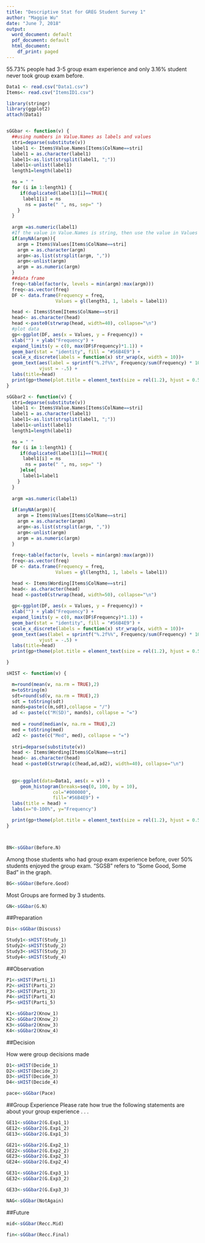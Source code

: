 ```yaml
---
title: "Descriptive Stat for GREG Student Survey 1"
author: "Maggie Wu"
date: "June 7, 2018"
output:
  word_document: default
  pdf_document: default
  html_document:
    df_print: paged
---
```


55.73% people had 3-5 group exam experience and only 3.16% student never took group exam before.


```r
Data1 <- read.csv("Data1.csv")
Items<- read.csv("ItemsID1.csv")

library(stringr)
library(ggplot2)
attach(Data1)


sGGbar <- function(v) {
  ##using numbers in Value.Names as labels and values
  stri=deparse(substitute(v))
  label1 <- Items$Value.Names[Items$ColName==stri]
  label1 = as.character(label1)
  label1<-as.list(strsplit(label1, ";"))
  label1<-unlist(label1)
  length1=length(label1)

  ns = " "
  for (i in 1:length1) {
     if(duplicated(label1)[i]==TRUE){
      label1[i] = ns
       ns = paste(" ", ns, sep=" ")
    }
  }
  
  argm =as.numeric(label1)
  #If the value in Value.Names is string, then use the value in Values and use the string in         #Values.Names as labels
  if(anyNA(argm)){
    argm = Items$Values[Items$ColName==stri]
    argm = as.character(argm)
    argm<-as.list(strsplit(argm, ","))
    argm<-unlist(argm)
    argm = as.numeric(argm)
  }
  ##data frame 
  freq<-table(factor(v, levels = min(argm):max(argm)))
  freq<-as.vector(freq)
  DF <- data.frame(Frequency = freq,
                  Values = gl(length1, 1, labels = label1))

  head <- Items$Stem[Items$ColName==stri]
  head<- as.character(head)
  head <-paste0(strwrap(head, width=40), collapse="\n")
  #plot data
  gp<-ggplot(DF, aes(x = Values, y = Frequency)) +
  xlab("") + ylab("Frequency") +
  expand_limits(y = c(0, max(DF$Frequency)*1.1)) + 
  geom_bar(stat = "identity", fill = "#56B4E9") +
  scale_x_discrete(labels = function(x) str_wrap(x, width = 10))+
  geom_text(aes(label = sprintf("%.2f%%", Frequency/sum(Frequency) * 100)), 
            vjust = -.5) +
  labs(title=head)
  print(gp+theme(plot.title = element_text(size = rel(1.2), hjust = 0.5, face = "bold")))
}

sGGbar2 <- function(v) {
  stri=deparse(substitute(v))
  label1 <- Items$Value.Names[Items$ColName==stri]
  label1 = as.character(label1)
  label1<-as.list(strsplit(label1, ";"))
  label1<-unlist(label1)
  length1=length(label1)

  ns = " "
  for (i in 1:length1) {
     if(duplicated(label1)[i]==TRUE){
      label1[i] = ns
       ns = paste(" ", ns, sep=" ")
     }else{
      label1=label1
    }
  }
  
  argm =as.numeric(label1)
  
  if(anyNA(argm)){
    argm = Items$Values[Items$ColName==stri]
    argm = as.character(argm)
    argm<-as.list(strsplit(argm, ","))
    argm<-unlist(argm)
    argm = as.numeric(argm)
  }
  
  freq<-table(factor(v, levels = min(argm):max(argm)))
  freq<-as.vector(freq)
  DF <- data.frame(Frequency = freq,
                  Values = gl(length1, 1, labels = label1))

  head <- Items$Wording[Items$ColName==stri]
  head<- as.character(head)
  head <-paste0(strwrap(head, width=50), collapse="\n")
  
  gp<-ggplot(DF, aes(x = Values, y = Frequency)) +
  xlab("") + ylab("Frequency") +
  expand_limits(y = c(0, max(DF$Frequency)*1.1)) + 
  geom_bar(stat = "identity", fill = "#56B4E9") +
  scale_x_discrete(labels = function(x) str_wrap(x, width = 10))+
  geom_text(aes(label = sprintf("%.2f%%", Frequency/sum(Frequency) * 100)), 
            vjust = -.5) +
  labs(title=head)
  print(gp+theme(plot.title = element_text(size = rel(1.2), hjust = 0.5, face = "bold")))

}

sHIST <- function(v) {

  m=round(mean(v, na.rm = TRUE),2)
  m=toString(m)
  sdt=round(sd(v, na.rm = TRUE),2)
  sdt = toString(sdt)
  mands=paste(c(m,sdt),collapse = "/")
  ad <- paste(c("M(SD)", mands), collapse = "=")
  
  med = round(median(v, na.rm = TRUE),2)
  med = toString(med)
  ad2 <- paste(c("Med", med), collapse = "=")
  
  stri=deparse(substitute(v))
  head <- Items$Wording[Items$ColName==stri]
  head<- as.character(head)
  head <-paste0(strwrap(c(head,ad,ad2), width=40), collapse="\n")
  
  
  gp<-ggplot(data=Data1, aes(x = v)) +
     geom_histogram(breaks=seq(0, 100, by = 10),
                 col="#000000",
                 fill="#56B4E9") +
  labs(title = head) +
  labs(x="0-100%", y="Frequency")

  print(gp+theme(plot.title = element_text(size = rel(1.2), hjust = 0.5, face = "bold")))
}



BN<-sGGbar(Before.N)


```

Among those students who had group exam experience before, over 50% students enjoyed the group exam. "SGSB" refers to "Some Good, Some Bad" in the graph.

```r

BG<-sGGbar(Before.Good)

```

Most Groups are formed by 3 students. 

```r
GN<-sGGbar(G.N)
```

##Preparation

```r
Dis<-sGGbar(Discuss)
```
```r
Study1<-sHIST(Study_1)
Study2<-sHIST(Study_2)
Study3<-sHIST(Study_3)
Study4<-sHIST(Study_4)
```


##Observation
```r
P1<-sHIST(Parti_1)
P2<-sHIST(Parti_2)
P3<-sHIST(Parti_3)
P4<-sHIST(Parti_4)
P5<-sHIST(Parti_5)
```
```r
K1<-sGGbar2(Know_1)
K2<-sGGbar2(Know_2)
K3<-sGGbar2(Know_3)
K4<-sGGbar2(Know_4)

```


##Decision

How were group decisions made
```r
D1<-sHIST(Decide_1)
D2<-sHIST(Decide_2)
D3<-sHIST(Decide_3)
D4<-sHIST(Decide_4)
```

```r

pace<-sGGbar(Pace)
```



##Group Experience
Please rate how true the following statements are about your group experience . . .
 
```r
GE11<-sGGbar2(G.Exp1_1)
GE12<-sGGbar2(G.Exp1_2)
GE13<-sGGbar2(G.Exp1_3)

GE21<-sGGbar2(G.Exp2_1)
GE22<-sGGbar2(G.Exp2_2)
GE23<-sGGbar2(G.Exp2_3)
GE24<-sGGbar2(G.Exp2_4)

GE31<-sGGbar2(G.Exp3_1)
GE32<-sGGbar2(G.Exp3_2)

GE33<-sGGbar2(G.Exp3_3)

```


```r
NAG<-sGGbar(NotAgain)
```


##Future
```r
mid<-sGGbar(Recc.Mid)
```

```r
fin<-sGGbar(Recc.Final)
```